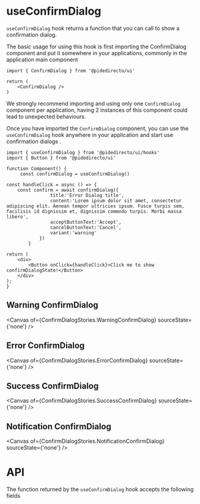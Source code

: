 
<Meta title="hooks/useConfirmDialog" />

# useConfirmDialog

`useConfirmDialog` hook returns a function that you can call to show a confirmation dialog.

The basic usage for using this hook is first importing the ConfirmDialog component and put it somewhere in your applications,
commonly in the application main component

```tsx
import { ConfirmDialog } from '@pidedirecto/ui'

return (
    <ConfirmDialog />
)
```

We strongly recommend importing and using only one `ConfirmDialog` component per application, having 2 instances of this component
could lead to unexpected behaviours.

Once you have imported the `ConfirmDialog` component, you can use the `useConfirmDialog` hook anywhere in your application and start use confirmation dialogs .

```tsx
import { useConfirmDialog } from '@pidedirecto/ui/hooks'
import { Button } from '@pidedirecto/ui'

function Component() {
     const confirmDialog = useConfirmDialog()

const handleClick = async () => {
    const confirm = await confirmDialog({
                title:'Error Dialog title',
                content:'Lorem ipsum dolor sit amet, consectetur adipiscing elit. Aenean tempor ultricies ipsum. Fusce turpis sem, facilisis id dignissim et, dignissim commodo turpis. Morbi massa libero',
                acceptButtonText:'Accept',
                cancelButtonText:'Cancel',
                variant:'warning'
            })
        }

return (
    <div>
        <Button onClick={handleClick}>Click me to show confirmDialogState!</Button>
    </div>
);
}
```

## Warning ConfirmDialog

<Canvas of={ConfirmDialogStories.WarningConfirmDialog} sourceState={'none'} />

## Error ConfirmDialog

<Canvas of={ConfirmDialogStories.ErrorConfirmDialog} sourceState={'none'} />

## Success ConfirmDialog

<Canvas of={ConfirmDialogStories.SuccessConfirmDialog} sourceState={'none'} />

## Notification ConfirmDialog

<Canvas of={ConfirmDialogStories.NotificationConfirmDialog} sourceState={'none'} />

# API

The function returned by the `useConfirmDialog` hook accepts the following fields

<ArgTypes of={ConfirmDialogStories} />
